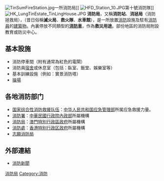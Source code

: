 {{Otheruses|消防|other=「消防」的其他意思}}
{{各地中文名
|name=消防局
|cn=消防站（消防救援站）
|tw=消防分隊
|hk=消防局
|mo=消防站
|sg=消防局
|my=消拯局（消防拯救局）
}}
[[File:TinSumFireStation.jpg|thumb]]一所消防局]]
[[File:HFD_Station_10.JPG|thumb]]第十號消防隊]]
[[File:HK_LungTinEstate_TinLingHouse.JPG|thumb]]
'''消防局'''，又稱'''消防站'''、'''消拯局'''（消防拯救局），（昔日俗稱'''滅火局'''、'''救火隊'''、'''水車館'''），是一所放置[[消防|消防]]設施及駐有[[消防員|消防員]]的[[建築物|建築物]]。內裏停放不同類型的'''[[消防車|消防車]]'''，作為'''救災用途'''。部份地區的消防局附設教育或防災中心。

==基本設施==
*消防停車間（附有通常為紅色的電閘）
*消防員[[宿舍|宿舍]]或休息室（包括：臥室、飯堂、娛樂室等）
*基本訓練設施（例如：實景消防塔）
*[[操場|操場]]

== 各地消防部门 ==
*[[国家综合性消防救援队伍|国家综合性消防救援队伍]]：[[中华人民共和国应急管理部|中华人民共和国应急管理部]]所属应急救援力量。
*[[內政部消防署|消防署]]：[[中華民國|中華民國]][[行政院|行政院]][[中華民國內政部|內政部]]所屬機構
*[[澳门特别行政区政府消防局|消防局]]：[[澳門特別行政區政府|澳門特別行政區政府]]所屬機構
*[[香港消防處|消防處]]：[[香港特别行政区政府|香港特别行政区政府]]所屬機構
*[[志願消防局|志願消防局]]

== 外部連結 ==
{{commons|Fire station}}
*[http://www.firefightingnews.com 消防新聞] {{Wayback|url=http://www.firefightingnews.com/ |date=20210211003107 }}

{{消防}}
{{arch-stub}}
{{生活小作品}}
[[Category:消防局|]]
[[Category:消防|Category:消防]]